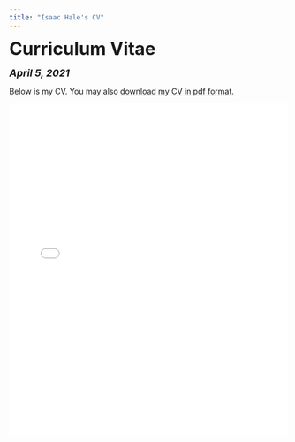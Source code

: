 ```yaml
---
title: "Isaac Hale's CV"
---
```


<head>

<!-- Global site tag (gtag.js) - Google Analytics -->
<script async src="https://www.googletagmanager.com/gtag/js?id=UA-140699540-1"></script>
<script>
  window.dataLayer = window.dataLayer || [];
  function gtag(){dataLayer.push(arguments);}
  gtag('js', new Date());

  gtag('config', 'UA-140699540-1');
</script>
</head>


<font size="+3"><b>Curriculum Vitae</b></font>

<font size="+1"><b><i>April 5, 2021</b></i></font>

<html>
Below is my CV. You may also <a href="files/Isaac Hale CV 4-5-21.pdf">download my CV in pdf format.</a>

<embed src="files/Isaac Hale CV5-5-21.pdf" type="application/pdf" width="100%" height="600px" />
</body>
</html>
